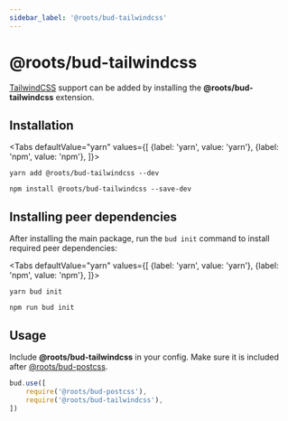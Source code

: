 ```yaml
---
sidebar_label: '@roots/bud-tailwindcss'
---
```



# @roots/bud-tailwindcss

[TailwindCSS](https://tailwindcss.org) support can be added by installing the **@roots/bud-tailwindcss** extension.

## Installation

<Tabs
  defaultValue="yarn"
  values={[
    {label: 'yarn', value: 'yarn'},
    {label: 'npm', value: 'npm'},
  ]}>
  <TabItem value="yarn">

    yarn add @roots/bud-tailwindcss --dev

  </TabItem>
  <TabItem value="npm">

    npm install @roots/bud-tailwindcss --save-dev

  </TabItem>
</Tabs>

## Installing peer dependencies

After installing the main package, run the `bud init` command to install required peer dependencies:

<Tabs
  defaultValue="yarn"
  values={[
    {label: 'yarn', value: 'yarn'},
    {label: 'npm', value: 'npm'},
  ]}>
  <TabItem value="yarn">

    yarn bud init

  </TabItem>
  <TabItem value="npm">

    npm run bud init

  </TabItem>
</Tabs>

## Usage

Include **@roots/bud-tailwindcss** in your config. Make sure it is included after [@roots/bud-postcss](/extensions/bud-postcss).

```js
bud.use([
    require('@roots/bud-postcss'),
    require('@roots/bud-tailwindcss'),
])
```
